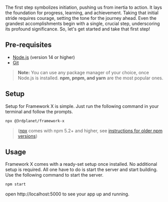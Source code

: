 
The first step symbolizes initiation, pushing us from inertia to action. It lays the foundation for progress, learning, and achievement. Taking that initial stride requires courage, setting the tone for the journey ahead. Even the grandest accomplishments begin with a single, crucial step, underscoring its profound significance. So, let's get started and take that first step!

## Pre-requisites

- [Node.js](https://nodejs.org/en/) (version 14 or higher)
- [Git](https://git-scm.com/)

> **Note:** You can use any package manager of your choice, once Node.js is installed. **npm, pnpm, and yarn** are the most popular ones.

## Setup

Setup for Framework X is simple. Just run the following command in your terminal and follow the prompts.

```bash
npx @3rdplanet/framework-x
```

> ([npx](https://medium.com/@maybekatz/introducing-npx-an-npm-package-runner-55f7d4bd282b) comes with npm 5.2+ and higher, see [instructions for older npm versions](https://gist.github.com/gaearon/4064d3c23a77c74a3614c498a8bb1c5f))

## Usage

Framework X comes with a ready-set setup once installed. No additional setup is required. All one have to do is start the server and start building. Use the following command to start the server.

```bash
npm start
```

open http://localhost:5000 to see your app up and running.

<Support />

